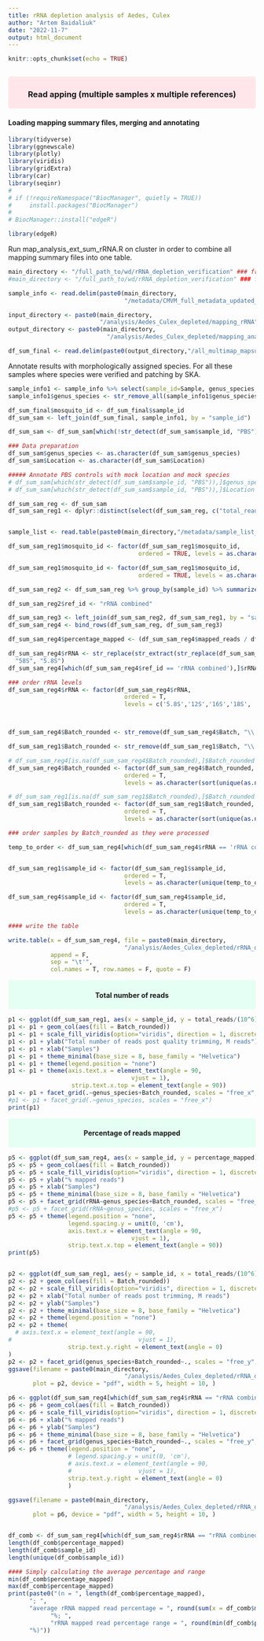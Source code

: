 ```yaml
---
title: rRNA depletion analysis of Aedes, Culex
author: "Artem Baidaliuk"
date: "2022-11-7"
output: html_document
---
```


```r
knitr::opts_chunk$set(echo = TRUE)

```

```r

```
<style>
div.pink { background-color:#ffe6eb; border-radius: 5px; padding: 3px;}
</style>
<div class = "pink">
<center>
### Read apping (multiple samples x multiple references)
</center>
</div>
#### Loading mapping summary files, merging and annotating
```r
library(tidyverse)
library(ggnewscale)
library(plotly)
library(viridis)
library(gridExtra)
library(car)
library(seqinr)
# 
# if (!requireNamespace("BiocManager", quietly = TRUE))
#     install.packages("BiocManager")
# 
# BiocManager::install("edgeR")

library(edgeR)
```

Run map_analysis_ext_sum_rRNA.R on cluster in order to combine all mapping summary files into one table.

```r
main_directory <- "/full_path_to/wd/rRNA_depletion_verification" ### from Mac
#main_directory <- "/full_path_to/wd/rRNA_depletion_verification" ### from MAESTRO HPC

sample_info <- read.delim(paste0(main_directory,
                                 "/metadata/CMVM_full_metadata_updated_20211021.tsv"))

input_directory <- paste0(main_directory,
                          "/analysis/Aedes_Culex_depleted/mapping_rRNA")
output_directory <- paste0(main_directory,
                            "/analysis/Aedes_Culex_depleted/mapping_analysis_rRNA")

df_sum_final <- read.delim(paste0(output_directory,"/all_multimap_mapsum_rRNA.txt.gz"))

```

Annotate results with morphologically assigned species. For all these samples where species were verified and patching by SKA.
```r
sample_info1 <- sample_info %>% select(sample_id=Sample, genus_species, Location, Batch, LibPool)
sample_info1$genus_species <- str_remove_all(sample_info1$genus_species, "\\.g")

df_sum_final$mosquito_id <- df_sum_final$sample_id
df_sum_sam <- left_join(df_sum_final, sample_info1, by = "sample_id")

df_sum_sam <- df_sum_sam[which(!str_detect(df_sum_sam$sample_id, "PBS")),]

```

```r
### Data preparation
df_sum_sam$genus_species <- as.character(df_sum_sam$genus_species)
df_sum_sam$Location <- as.character(df_sum_sam$Location)

##### Annotate PBS controls with mock location and mock species
# df_sum_sam[which(str_detect(df_sum_sam$sample_id, "PBS")),]$genus_species <- "zNegative control"
# df_sum_sam[which(str_detect(df_sum_sam$sample_id, "PBS")),]$Location <- "zNegative control"

df_sum_sam_reg <- df_sum_sam
df_sum_sam_reg1 <- dplyr::distinct(select(df_sum_sam_reg, c("total_reads", "Batch", "Location", "LibPool", "genus_species", "sample_id", "mosquito_id")))


sample_list <- read.table(paste0(main_directory,"/metadata/sample_list_Aedes_Culex_Anopheles_rRNA_mapping.txt"), header = F, sep = "\t")

df_sum_sam_reg1$mosquito_id <- factor(df_sum_sam_reg1$mosquito_id, 
                                     ordered = TRUE, levels = as.character(unique(df_sum_sam_reg1[order(df_sum_sam_reg1$Location),]$mosquito_id)))

df_sum_sam_reg1$mosquito_id <- factor(df_sum_sam_reg1$mosquito_id, 
                                     ordered = TRUE, levels = as.character(unique(df_sum_sam_reg1[order(df_sum_sam_reg1$Location),]$mosquito_id)))

df_sum_sam_reg2 <- df_sum_sam_reg %>% group_by(sample_id) %>% summarize(mapped_reads = sum(mapped_reads))

df_sum_sam_reg2$ref_id <- "rRNA combined"

df_sum_sam_reg3 <- left_join(df_sum_sam_reg2, df_sum_sam_reg1, by = "sample_id") %>% select(-mosquito_id)
df_sum_sam_reg4 <- bind_rows(df_sum_sam_reg, df_sum_sam_reg3)

df_sum_sam_reg4$percentage_mapped <- (df_sum_sam_reg4$mapped_reads / df_sum_sam_reg4$total_reads)*100

df_sum_sam_reg4$rRNA <- str_replace(str_extract(str_replace(df_sum_sam_reg4$ref_id,"_5p8S_", "_58S_"), "(?<=_)[[:digit:]]{2}S(?=_?)"),
  "58S", "5.8S")
df_sum_sam_reg4[which(df_sum_sam_reg4$ref_id == 'rRNA combined'),]$rRNA <- 'rRNA combined'

### order rRNA levels
df_sum_sam_reg4$rRNA <- factor(df_sum_sam_reg4$rRNA,
                                 ordered = T, 
                                 levels = c('5.8S','12S','16S','18S', '28S','rRNA combined'))



df_sum_sam_reg4$Batch_rounded <- str_remove(df_sum_sam_reg4$Batch, "\\.[[:digit:]]*")

df_sum_sam_reg1$Batch_rounded <- str_remove(df_sum_sam_reg1$Batch, "\\.[[:digit:]]*")

# df_sum_sam_reg4[is.na(df_sum_sam_reg4$Batch_rounded),]$Batch_rounded <- "-1"
df_sum_sam_reg4$Batch_rounded <- factor(df_sum_sam_reg4$Batch_rounded,
                                 ordered = T, 
                                 levels = as.character(sort(unique(as.numeric(df_sum_sam_reg4$Batch_rounded)))))

# df_sum_sam_reg1[is.na(df_sum_sam_reg1$Batch_rounded),]$Batch_rounded <- "-1"
df_sum_sam_reg1$Batch_rounded <- factor(df_sum_sam_reg1$Batch_rounded,
                                 ordered = T, 
                                 levels = as.character(sort(unique(as.numeric(df_sum_sam_reg1$Batch_rounded)))))

### order samples by Batch_rounded as they were processed

temp_to_order <- df_sum_sam_reg4[which(df_sum_sam_reg4$rRNA == 'rRNA combined'),] %>% arrange(Batch_rounded, percentage_mapped)


df_sum_sam_reg1$sample_id <- factor(df_sum_sam_reg1$sample_id,
                                 ordered = T, 
                                 levels = as.character(unique(temp_to_order$sample_id)))

df_sum_sam_reg4$sample_id <- factor(df_sum_sam_reg4$sample_id,
                                 ordered = T, 
                                 levels = as.character(unique(temp_to_order$sample_id)))

#### write the table

write.table(x = df_sum_sam_reg4, file = paste0(main_directory,
                                 "/analysis/Aedes_Culex_depleted/rRNA_depletion_mapping_results.txt"),
            append = F,
            sep = "\t'",
            col.names = T, row.names = F, quote = F)
```
<style>
div.green { background-color:#e6fff4; border-radius: 3px; padding: 2px;}
</style>
<div class = "green">
<center>
#### Total number of reads
</center>
</div>
```r


p1 <- ggplot(df_sum_sam_reg1, aes(x = sample_id, y = total_reads/(10^6)))
p1 <- p1 + geom_col(aes(fill = Batch_rounded))
p1 <- p1 + scale_fill_viridis(option="viridis", direction = 1, discrete = TRUE,  begin = 0, end = 1)
p1 <- p1 + ylab("Total number of reads post quality trimming, M reads")
p1 <- p1 + xlab("Samples")
p1 <- p1 + theme_minimal(base_size = 8, base_family = "Helvetica")
p1 <- p1 + theme(legend.position = "none")
p1 <- p1 + theme(axis.text.x = element_text(angle = 90, 
                                   vjust = 1),
                  strip.text.x.top = element_text(angle = 90))
p1 <- p1 + facet_grid(.~genus_species+Batch_rounded, scales = "free_x", space = "free_x")
#p1 <- p1 + facet_grid(.~genus_species, scales = "free_x")
print(p1)

```
<div class = "green">
<center>
#### Percentage of reads mapped
</center>
</div>
```r
p5 <- ggplot(df_sum_sam_reg4, aes(x = sample_id, y = percentage_mapped))
p5 <- p5 + geom_col(aes(fill = Batch_rounded))
p5 <- p5 + scale_fill_viridis(option="viridis", direction = 1, discrete = TRUE,  begin = 0, end = 1)
p5 <- p5 + ylab("% mapped reads")
p5 <- p5 + xlab("Samples")
p5 <- p5 + theme_minimal(base_size = 8, base_family = "Helvetica")
p5 <- p5 + facet_grid(rRNA~genus_species+Batch_rounded, scales = "free_x", space = "free_x")
#p5 <- p5 + facet_grid(rRNA~genus_species, scales = "free_x")
p5 <- p5 + theme(legend.position = "none",
                 legend.spacing.y = unit(0, 'cm'),
                 axis.text.x = element_text(angle = 90, 
                                   vjust = 1),
                 strip.text.x.top = element_text(angle = 90))
print(p5)



```

```r

p2 <- ggplot(df_sum_sam_reg1, aes(y = sample_id, x = total_reads/(10^6)))
p2 <- p2 + geom_col(aes(fill = Batch_rounded))
p2 <- p2 + scale_fill_viridis(option="viridis", direction = 1, discrete = TRUE,  begin = 0, end = 1)
p2 <- p2 + xlab("Total number of reads post trimming, M reads")
p2 <- p2 + ylab("Samples")
p2 <- p2 + theme_minimal(base_size = 8, base_family = "Helvetica")
p2 <- p2 + theme(legend.position = "none")
p2 <- p2 + theme(
  # axis.text.x = element_text(angle = 90, 
#                                    vjust = 1),
                 strip.text.y.right = element_text(angle = 0)
)
p2 <- p2 + facet_grid(genus_species+Batch_rounded~., scales = "free_y", space = "free_y")
ggsave(filename = paste0(main_directory,
                                 "/analysis/Aedes_Culex_depleted/rRNA_depletion_mapping_percent_total_reads.pdf"),
       plot = p2, device = "pdf", width = 5, height = 10, )

p6 <- ggplot(df_sum_sam_reg4[which(df_sum_sam_reg4$rRNA == "rRNA combined"),], aes(y = sample_id, x = percentage_mapped))
p6 <- p6 + geom_col(aes(fill = Batch_rounded))
p6 <- p6 + scale_fill_viridis(option="viridis", direction = 1, discrete = TRUE,  begin = 0, end = 1)
p6 <- p6 + xlab("% mapped reads")
p6 <- p6 + ylab("Samples")
p6 <- p6 + theme_minimal(base_size = 8, base_family = "Helvetica")
p6 <- p6 + facet_grid(genus_species+Batch_rounded~., scales = "free_y", space = "free_y")
p6 <- p6 + theme(legend.position = "none",
                 # legend.spacing.y = unit(0, 'cm'),
                 # axis.text.x = element_text(angle = 90, 
                 #                   vjust = 1),
                 strip.text.y.right = element_text(angle = 0)
                 )

ggsave(filename = paste0(main_directory,
                                 "/analysis/Aedes_Culex_depleted/rRNA_depletion_mapping_percent_rRNA_reads.pdf"),
       plot = p6, device = "pdf", width = 5, height = 10, )



```

```r
df_comb <- df_sum_sam_reg4[which(df_sum_sam_reg4$rRNA == "rRNA combined"),]
length(df_comb$percentage_mapped)
length(df_comb$sample_id)
length(unique(df_comb$sample_id))

#### Simply calculating the average percentage and range
min(df_comb$percentage_mapped)
max(df_comb$percentage_mapped)
print(paste0("(n = ", length(df_comb$percentage_mapped),
      "; ",
      "average rRNA mapped read percentage = ", round(sum(x = df_comb$mapped_reads)/sum(x = df_comb$mapped_reads), digits = 2),
            "%; ",
            "rRNA mapped read percentage range = ", round(min(df_comb$percentage_mapped), digits = 2),"-", round(max(df_comb$percentage_mapped), digits = 2),
      "%)"))




```
